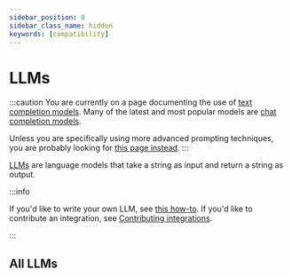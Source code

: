 ```yaml
---
sidebar_position: 0
sidebar_class_name: hidden
keywords: [compatibility]
---
```


# LLMs

:::caution
You are currently on a page documenting the use of [text completion models](/docs/concepts/#llms). Many of the latest and most popular models are [chat completion models](/docs/concepts/#chat-models).

Unless you are specifically using more advanced prompting techniques, you are probably looking for [this page instead](/docs/integrations/chat/).
:::

[LLMs](/docs/concepts/#llms) are language models that take a string as input and return a string as output.

:::info

If you'd like to write your own LLM, see [this how-to](/docs/how_to/custom_llm/).
If you'd like to contribute an integration, see [Contributing integrations](/docs/contributing/integrations/).

:::


<CategoryTable category="llms" />

## All LLMs

<IndexTable />
